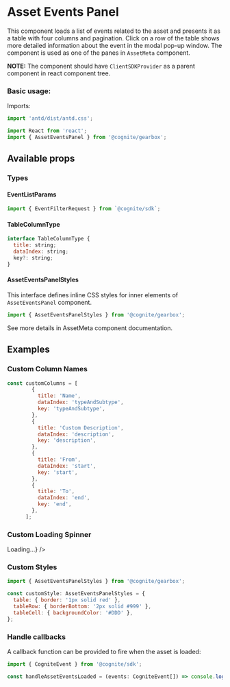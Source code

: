 
<Meta title="Assets/AssetEventsPanel" decorators={decorators} />

# Asset Events Panel

This component loads a list of events related to the asset and presents it as a table with four columns and pagination.
Click on a row of the table shows more detailed information about the event in the modal pop-up window.
The component is used as one of the panes in `AssetMeta` component.

**NOTE:** The component should have `ClientSDKProvider` as a parent component in react component tree.

### Basic usage:

Imports:

```jsx
import 'antd/dist/antd.css';

import React from 'react';
import { AssetEventsPanel } from '@cognite/gearbox';
```

<Preview>
  <Story name="Basic Usage">
    <AssetEventsPanel assetId={4650652196144007} />
  </Story>
</Preview>

## Available props

<Props of={ComponentProps} />

### Types

#### EventListParams

```jsx
import { EventFilterRequest } from `@cognite/sdk`;
```

#### TableColumnType

```jsx
interface TableColumnType {
  title: string;
  dataIndex: string;
  key?: string;
}
```

#### AssetEventsPanelStyles

This interface defines inline CSS styles for inner elements of `AssetEventsPanel` component.

```jsx
import { AssetEventsPanelStyles } from '@cognite/gearbox';
```
See more details in AssetMeta component documentation.

## Examples

### Custom Column Names

```jsx
const customColumns = [
        {
          title: 'Name',
          dataIndex: 'typeAndSubtype',
          key: 'typeAndSubtype',
        },
        {
          title: 'Custom Description',
          dataIndex: 'description',
          key: 'description',
        },
        {
          title: 'From',
          dataIndex: 'start',
          key: 'start',
        },
        {
          title: 'To',
          dataIndex: 'end',
          key: 'end',
        },
      ];
```
<Preview>
  <Story name="Custom Column Names">
     <AssetEventsPanel
      assetId={4650652196144007}
      columns={customColumns}
    />
  </Story>
</Preview>

### Custom Loading Spinner

<Preview>
  <Story name="Custom Loading Spinner ">
    <AssetEventsPanel
      assetId={4650652196144007}
      customSpinner={<div>Loading...</div>}
    />
  </Story>
</Preview>

### Custom Styles

```jsx
import { AssetEventsPanelStyles } from '@cognite/gearbox';

const customStyle: AssetEventsPanelStyles = {
  table: { border: '1px solid red' },
  tableRow: { borderBottom: '2px solid #999' },
  tableCell: { backgroundColor: '#DDD' },
};
```
<Preview>
  <Story name="Custom Styles">
    <AssetEventsPanel
      assetId={4650652196144007}
      styles={customStyle}
    />
  </Story>
</Preview>

### Handle callbacks

A callback function can be provided to fire when the asset is loaded:

```jsx
import { CogniteEvent } from '@cognite/sdk';

const handleAssetEventsLoaded = (events: CogniteEvent[]) => console.log(events);
```

<Preview>
  <Story name="Load Callback">
    <AssetEventsPanel
      assetId={4650652196144007}
      onAssetEventsLoaded={handleAssetEventsLoaded}
    />
  </Story>
</Preview>

